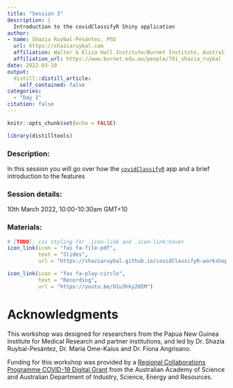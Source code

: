 ```yaml
---
title: "Session 3"
description: |
  Introduction to the covidClassifyR Shiny application
author: 
- name: Shazia Ruybal-Pesántez, PhD
  url: https://shaziaruybal.com
  affiliation: Walter & Eliza Hall Institute/Burnet Institute, Australia
  affiliation_url: https://www.burnet.edu.au/people/701_shazia_ruybal
date: 2022-03-10
output:
  distill::distill_article:
    self_contained: false
categories:
  - "Day 1"
citation: false
---
```


```r
knitr::opts_chunk$set(echo = FALSE)
```

```r
library(distilltools)
```
### Description:
In this session you will go over how the [`covidClassifyR`](https://shaziaruybal.shinyapps.io/covidclassifyr) app and a brief introduction to the features


### <i class="fas fa-calendar-alt"></i> Session details:
10th March 2022, 10:00-10:30am GMT+10

### <i class="fas fa-book-open"></i> Materials:
```r
# [TODO]: css styling for .icon-link and .icon-link:hover
icon_link(icon = "fas fa-file-pdf",
          text = "Slides",
          url = "https://shaziaruybal.github.io/covidClassifyR-workshop/slides/session3/session3_slides.html")

icon_link(icon = "fas fa-play-circle",
          text = "Recording",
          url = "https://youtu.be/O1u3hky2HIM")
```

# Acknowledgments {.appendix}

This workshop was designed for researchers from the Papua New Guinea Institute for Medical Research and partner institutions, and led by Dr. Shazia Ruybal-Pesántez, Dr. Maria Ome-Kaius and Dr. Fiona Angrisano. 

Funding for this workshop was provided by a [Regional Collaborations Programme COVID-19 Digital Grant](https://www.science.org.au/news-and-events/news-and-media-releases/regional-research-set-get-digital-boost) from the Australian Academy of Science and Australian Department of Industry, Science, Energy and Resources. 
